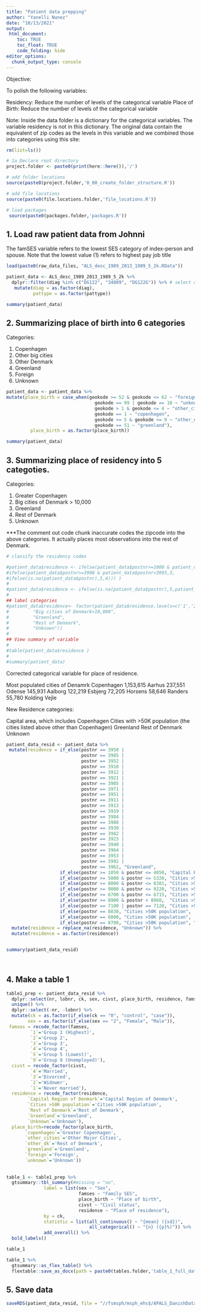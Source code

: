 ```yaml
---
title: "Patient data prepping"
author: "Yanelli Nunez"
date: "10/13/2021"
output:
 html_document:
    toc: TRUE
    toc_float: TRUE
    code_folding: hide
editor_options: 
  chunk_output_type: console
---
```

Objective: 

To polish the following variables:

Residency: Reduce the number of levels of the categorical variable
Place of Birth: Reduce the number of levels of the categorical variable

Note: Inside the data folder is a dictionary for the categorical variables. The variable residency is not in this dictionary. The original data contain the equivalent of zip codes as the levels in this variable and we combined those into categories using this site: 

```r

rm(list=ls())

# 1a Declare root directory
project.folder <- paste0(print(here::here()),'/')

# add folder locations
source(paste0(project.folder,'0_00_create_folder_structure.R'))

# add file locations
source(paste0(file.locations.folder,'file_locations.R'))

# load packages
 source(paste0(packages.folder,'packages.R'))

```

## 1. Load raw patient data from Johnni

The famSES variable refers to the lowest SES category of index-person and spouse. Note that the lowest value (1) refers to highest pay job title

```r

load(paste0(raw_data_files, "ALS_desc_1989_2013_1989_5_2k.RData"))

patient_data <- ALS_desc_1989_2013_1989_5_2k %>%
  dplyr::filter(diag %in% c("DG122", "34809", "DG122G")) %>% # select only codes for ALS and motor neurond disease
   mutate(diag = as.factor(diag),
          pattype = as.factor(pattype))

summary(patient_data)
```


## 2. Summarizing place of birth into 6 categories

Categories: 

1) Copenhagen
2) Other big cities
3) Other Denmark
4) Greenland
5) Foreign
6) Unknown


```r

patient_data <- patient_data %>%
mutate(place_birth = case_when(geokode >= 52 & geokode <= 62 ~ "foreign",
                                 geokode == 99 | geokode == 10 ~ "unknown",
                                 geokode > 1 & geokode <= 4 ~ "other_cities",
                                 geokode == 1 ~ "copenhagen",
                                 geokode >= 5 & geokode <= 9 ~ "other_dk",
                                 geokode == 51 ~ "greenland"),
         place_birth = as.factor(place_birth))

summary(patient_data)
```


## 3. Summarizing place of residency into 5 categoties. 

Categories:

1) Greater Copenhagen
2) Big cities of Denmark > 10,000
3) Greenland
4) Rest of Denmark
5) Unknown

***The comment out code chunk inaccurate codes the zipcode into the above categories. It actually places most observations into the rest of Denmark. 

```r

# classify the residency codes

#patient_data$residence <- ifelse(patient_data$postnr>=1000 & patient_data$postnr<2500, 1,          #                         ifelse(patient_data$postnr==8722|patient_data$postnr==4690|patient_data$po#stnr==2800|patient_data$postnr==8300|patient_data$postnr==2791|patient_data$postnr==9500|patient_da#ta$postnr==2640|patient_data$postnr==7600|patient_data$postnr==3060|patient_data$postnr==9700|patie#nt_data$postnr==4760|patient_data$postnr==3300|patient_data$postnr==6800|patient_data$postnr==7700|#patient_data$postnr==3500|patient_data$postnr==2625|patient_data$postnr==2665|patient_data$postnr==#8660|patient_data$postnr==5500|patient_data$postnr==3700|patient_data$postnr==4900|patient_data$pos#tnr==8500|patient_data$postnr==3600|patient_data$postnr==7430|patient_data$postnr==2680|patient_dat#a$postnr==4220|patient_data$postnr==5800|patient_data$postnr==4400|patient_data$postnr==6200|patien#t_data$postnr==4800|patient_data$postnr==3520|patient_data$postnr==3460|patient_data$postnr==2635|p#atient_data$postnr==3660|patient_data$postnr==4100|patient_data$postnr==4129|patient_data$postnr==2#600|patient_data$postnr==7800|patient_data$postnr==6100|patient_data$postnr==9400|patient_data$post#nr==9900|patient_data$postnr==4300|patient_data$postnr==9800|patient_data$postnr==6400|patient_data#$postnr==5700|patient_data$postnr==2610|patient_data$postnr==2620|patient_data$postnr==3400|patient#_data$postnr==2630|patient_data$postnr==4200|patient_data$postnr==7500|patient_data$postnr==4600|pa#tient_data$postnr==8800|patient_data$postnr==3000|patient_data$postnr==2970|patient_data$postnr==70#00|patient_data$postnr==7007|patient_data$postnr==7029|patient_data$postnr==2720|patient_data$postn#r==2750|patient_data$postnr==2920|patient_data$postnr==4700|patient_data$postnr==8600|patient_data$#postnr==4000|patient_data$postnr==7400|patient_data$postnr==7429|patient_data$postnr==7429|patient_#data$postnr==2670|patient_data$postnr==2650|patient_data$postnr==8700|patient_data$postnr==7100|pat#ient_data$postnr==7120|patient_data$postnr==6000|patient_data$postnr==8960|patient_data$postnr==890#0|patient_data$postnr==6715|patient_data$postnr==6700|patient_data$postnr==9220|patient_data$postnr#==9000|patient_data$postnr==5270|patient_data$postnr==5000|patient_data$postnr==8000|patient_data$p#ostnr==8210, 2,
#ifelse(patient_data$postnr>=3900 & patient_data$postnr<3993,3,
#ifelse(is.na(patient_data$postnr),5,4))) ) 
#
#patient_data$residence <- ifelse(is.na(patient_data$postnr),5,patient_data$residence)
#
## label categories 
#patient_data$residence<- factor(patient_data$residence,levels=c('1','2' , '3','4','5'), #labels=c("Greater Copenhagen", 
#         "Big cities of Denmark>10,000",
#         "Greenland", 
#         "Rest of Denmark",
#         "Unknown"))
#
## View summary of variable 
#
#table(patient_data$residence )
#
#summary(patient_data)
```

Corrected categorical variable for place of residence. 

Most populated cities of Denamrk
Copenhagen	1,153,615
Aarhus	237,551
Odense	145,931
Aalborg	122,219
Esbjerg 72,205
Horsens	58,646
Randers	55,780
Kolding
Vejle 

New Residence categories:

Capital area, which includes Copenhagen
Cities with >50K population  (the cities listed above other than Copenhagen)
Greenland
Rest of Denmark
Unknown

```r

patient_data_resid <- patient_data %>%
 mutate(residence = if_else(postnr == 3950 |
                            postnr == 3985 |
                            postnr == 3952 |
                            postnr == 3910 |
                            postnr == 3912 |
                            postnr == 3921 |
                            postnr == 3905 |
                            postnr == 3971 |
                            postnr == 3951 |
                            postnr == 3911 |
                            postnr == 3913 |
                            postnr == 3919 |  
                            postnr == 3984 |  
                            postnr == 3980 |  
                            postnr == 3930 |
                            postnr == 3982 |
                            postnr == 3923 |  
                            postnr == 3940 |  
                            postnr == 3964 |  
                            postnr == 3953 |  
                            postnr == 3992 |  
                            postnr == 3962, "Greenland",
                    if_else(postnr >= 1050 & postnr <= 4050, "Capital Region of Denmark",
                    if_else(postnr >= 5000 & postnr <= 5320, "Cities >50K population", # Odese
                    if_else(postnr >= 8000 & postnr <= 8381, "Cities >50K population", # Aarhus
                    if_else(postnr >= 9000 & postnr <= 9220, "Cities >50K population", # Aalborg
                    if_else(postnr >= 6700 & postnr <= 6715, "Cities >50K population", 
                    if_else(postnr >= 8900 & postnr < 8960,  "Cities >50K population",   
                    if_else(postnr == 7100 | postnr == 7120, "Cities >50K population", 
                    if_else(postnr == 8830, "Cities >50K population", 
                    if_else(postnr == 6000, "Cities >50K population", 
                    if_else(postnr == 8700, "Cities >50K population", "Rest of Denmark")))))))))))) %>% 
  mutate(residence = replace_na(residence, "Unknown")) %>%
  mutate(residence = as.factor(residence))


summary(patient_data_resid)                                
                                
                                  
```



## 4. Make a table 1

```r

table1_prep <- patient_data_resid %>%
  dplyr::select(nr, lobnr, ck, sex, civst, place_birth, residence, famses) %>%
  unique() %>%
  dplyr::select(-nr, -lobnr) %>%
  mutate(ck = as.factor(if_else(ck == "0", "control", "case")),
        sex = as.factor(if_else(sex == "2", "Female", "Male")),
 famses = recode_factor(famses, 
         `1`='Group 1 (Highest)',
         `2`='Group 2',
         `3`='Group 3',
         `4`='Group 4',
         `5`='Group 5 (Lowest)',
         `9`='Group 9 (Unemployed)'),
  civst = recode_factor(civst, 
         `4`='Married',
         `3`='Divorced',
         `2`='Widower',
         `1`='Never married'),
  residence = recode_factor(residence, 
        `Capital Region of Denmark`='Capital Region of Denmark',
        `Cities >50K population`='Cities >50K population',
        `Rest of Denmark`='Rest of Denmark',
        `Greenland`='Greenland',
        `Unknown`='Unknown'),
  place_birth=recode_factor(place_birth, 
       `copenhagen`='Greater Copenhagen',
       `other_cities`='Other Major Cities',
       `other_dk`='Rest of Denmark',
       `greenland`='Greenland',
       `foreign`='Foreign',
       `unknown`='Unknown'))  
 
  
table_1 <- table1_prep %>%
  gtsummary::tbl_summary(#missing = "no",
              label = list(sex ~ "Sex",
                           famses ~ "Family SES",
                           place_birth ~ "Place of birth",
                           civst ~ "Civil status",
                           residence ~ "Place of residence"),
              by = ck,
              statistic = list(all_continuous() ~ "{mean} ({sd})",
                               all_categorical() ~ "{n} ({p}%)")) %>%
              add_overall() %>%
  bold_labels()

table_1

table_1 %>%
  gtsummary::as_flex_table() %>%
  flextable::save_as_docx(path = paste0(tables.folder,'table_1_full_data.docx'))
```


## 5. Save data

```r
saveRDS(patient_data_resid, file = "//fsmsph/msph_ehs$/APALS_DanishData/fromJohnni/patient_data_uniform_complete.rds")
```

